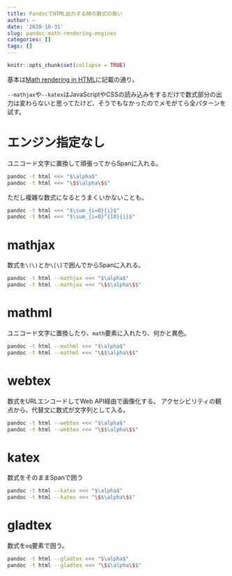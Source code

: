 ```yaml
---
title: PandocでHTML出力する時の数式の扱い
author: ~
date: '2020-10-31'
slug: pandoc-math-rendering-engines
categories: []
tags: []
---
```


```r
knitr::opts_chunk$set(collapse = TRUE)
```

基本は[Math rendering in HTML](https://pandoc.org/MANUAL.html#math-rendering-in-html)に記載の通り。

`--mathjax`や`--katex`はJavaScriptやCSSの読み込みをするだけで数式部分の出力は変わらないと思ってたけど、そうでもなかったのでメモがてら全パターンを試す。

# エンジン指定なし

ユニコード文字に置換して頑張ってからSpanに入れる。

```bash
pandoc -t html <<< "$\alpha$"
pandoc -t html <<< "\$$\alpha\$$"
```

ただし複雑な数式になるとうまくいかないことも。

```bash
pandoc -t html <<< "$\sum_{i=0}{i}$"
pandoc -t html <<< "$\sum_{i=0}^{10}{i}$"
```


# mathjax

数式を`\(\)`とか`\[\]`で囲んでからSpanに入れる。

```bash
pandoc -t html --mathjax <<< "$\alpha$"
pandoc -t html --mathjax <<< "\$$\alpha\$$"
```

# mathml

ユニコード文字に置換したり、`math`要素に入れたり、何かと異色。

```bash
pandoc -t html --mathml <<< "$\alpha$"
pandoc -t html --mathml <<< "\$$\alpha\$$"
```

# webtex

数式をURLエンコードしてWeb API経由で画像化する。
アクセシビリティの観点から、代替文に数式が文字列として入る。

```bash
pandoc -t html --webtex <<< "$\alpha$"
pandoc -t html --webtex <<< "\$$\alpha\$$"
```

# katex

数式をそのままSpanで囲う

```bash
pandoc -t html --katex <<< "$\alpha$"
pandoc -t html --katex <<< "\$$\alpha\$$"
```

# gladtex

数式を`eq`要素で囲う。

```bash
pandoc -t html --gladtex <<< "$\alpha$"
pandoc -t html --gladtex <<< "\$$\alpha\$$"
```

